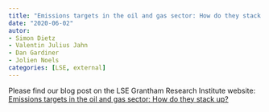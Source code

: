 ```yaml
---
title: "Emissions targets in the oil and gas sector: How do they stack up?"
date: "2020-06-02"
autor: 
- Simon Dietz
- Valentin Julius Jahn
- Dan Gardiner
- Jolien Noels
categories: [LSE, external]
---
```


Please find our blog post on the LSE Grantham Research Institute website: [Emissions targets in the oil and gas sector: How do they stack up?](http://www.lse.ac.uk/GranthamInstitute/news/emissions-targets-in-the-oil-and-gas-sector-how-do-they-stack-up/)
